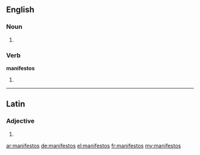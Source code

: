 ==English==

===Noun===
{{head|en}}

# {{plural of|manifesto}}

===Verb===
'''manifestos'''

# {{en-third-person singular of|manifesto}}

----

==Latin==

===Adjective===
{{la-adj-form|manifestōs}}

# {{inflection of|manifestus||acc|m|p|lang=la}}

[[ar:manifestos]]
[[de:manifestos]]
[[el:manifestos]]
[[fr:manifestos]]
[[my:manifestos]]